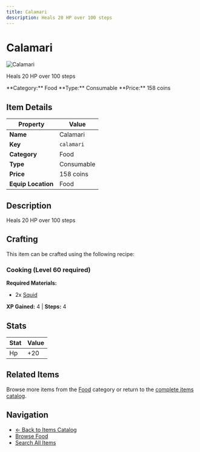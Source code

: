 ```yaml
---
title: Calamari
description: Heals 20 HP over 100 steps
---
```


# Calamari

<div className="flex items-start gap-6 mb-8">
  <div className="flex-shrink-0">
    <img src="/assets/resources/cooking/calamari.png" alt="Calamari" className="w-24 h-24 border rounded-lg" />
  </div>
  <div className="flex-1">
    <div className="space-y-2">
      <p className="text-lg text-muted-foreground">Heals 20 HP over 100 steps</p>
      <div className="flex flex-wrap gap-4 text-sm">
        <span className="px-2 py-1 bg-blue-100 dark:bg-blue-900 rounded-md">
          **Category:** Food
        </span>
        <span className="px-2 py-1 bg-green-100 dark:bg-green-900 rounded-md">
          **Type:** Consumable
        </span>
        <span className="px-2 py-1 bg-yellow-100 dark:bg-yellow-900 rounded-md">
          **Price:** 158 coins
        </span>
      </div>
    </div>
  </div>
</div>

## Item Details

| Property | Value |
|----------|-------|
| **Name** | Calamari |
| **Key** | `calamari` |
| **Category** | Food |
| **Type** | Consumable |
| **Price** | 158 coins |
| **Equip Location** | Food |

## Description

Heals 20 HP over 100 steps


## Crafting

This item can be crafted using the following recipe:

### Cooking (Level 60 required)

**Required Materials:**
- 2x [Squid](/docs/resources/individual/squid)

**XP Gained:** 4 | **Steps:** 4

## Stats

| Stat | Value |
|------|-------|
| Hp | +20 |


## Related Items

Browse more items from the [Food](/docs/items#food) category or return to the [complete items catalog](/docs/items).

## Navigation

- [← Back to Items Catalog](/docs/items)
- [Browse Food](/docs/items#food)
- [Search All Items](/search)
